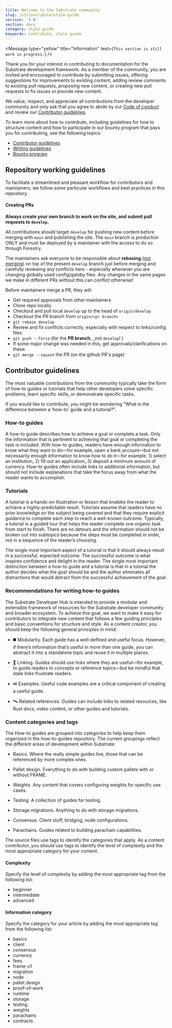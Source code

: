 ```yaml
---
title: Welcome to the Substrate community
slug: /v3/contribute/style-guide
version: '3.0'
section: docs
category: style guide
keywords: contribute, style guide
---
```


<Message
  type="yellow"
  title="Information"
  text={`This section is still work in progress.`}
/>

Thank you for your interest in contributing to documentation for the Substrate development framework.
As a member of the community, you are invited and encouraged to contribute by submitting issues, offering
suggestions for improvements to existing content, adding review comments to existing pull requests, proposing
new content, or creating new pull requests to fix issues or provide new content.

We value, respect, and appreciate all contributions from the developer community and only ask that you
agree to abide by our [Code of conduct](https://github.com/paritytech/substrate/blob/master/docs/CODE_OF_CONDUCT.md)
and review our [Contributor guidelines](#contributor-guidelines).

To learn more about how to contribute, including guidelines for how to structure content and how to participate in our
bounty program that pays you for contributing, see the following topics:

- [Contributor guidelines](#contributor-guidelines)
- [Writing guidelines](/v3/contribute/writing)
- [Bounty program](/v3/contribute/bounties)

## Repository working guidelines

To facilitate a streamlined and pleasant workflow for contributors and maintainers, we follow some
particular workflows and best practices in this repository.

#### Creating PRs

**Always create your own branch to work on the site, and submit pull requests to `develop`.**

All contributions should target `develop` for pushing new content before merging with `main` and
publishing the site. The `main` branch is production ONLY and must be deployed by a maintainer
with the access to do so through Forestry.

The maintainers ask everyone to be responsible about **rebasing**
([not merging](https://www.atlassian.com/git/tutorials/merging-vs-rebasing)) on top of the present
`develop` branch just before merging and carefully reviewing any conflicts here - especially
whenever you are changing globally used config/gatsby files. Any changes in the same pages we make
in different PRs without this can conflict otherwise!

Before maintainers merge a PR, they will:

- Get required approvals from other maintainers
- Clone repo locally
- Checkout and pull local `develop` up to the head of `origin/develop`
- Checkout the PR branch from `origin/<pr branch>`
- `git rebase develop`
- Review and fix conflicts correctly, especially with respect to links/config files
- `git push --force` (for the **PR branch**, \_not `develop`! )
- If some major change was needed in this, get approvals/clarifications on these.
- `git merge --squash` the PR (on the github PR's page)

## Contributor guidelines

The most valuable contributions from the community typically take the form of how-to guides or
tutorials that help other developers solve specific problems, learn specific skills, or demonstrate
specific tasks.

If you would like to contribute, you might be wondering “What is the difference between a ‘how-to’
guide and a tutorial?”.

### How-to guides

A how-to guide describes how to achieve a goal or complete a task. Only the information that is
pertinent to achieving that goal or completing the task is included. With how-to guides, readers
have enough information to know what they want to do—for example, open a bank account—but not
necessarily enough information to know how to do it—for example, 1) select an institution, 2) fill
out an application, 3) deposit a minimum amount of currency. How-to guides often include links to
additional information, but should not include explanations that take the focus away from what the
reader wants to accomplish.

### Tutorials

A tutorial is a hands-on illustration or lesson that enables the reader to achieve a
highly-predictable result. Tutorials assume that readers have no prior knowledge on the subject
being covered and that they require explicit guidance to complete each step to reach a well-known
outcome. Typically, a tutorial is a guided tour that helps the reader complete one organic task from
start to finish. There are no detours and the information should not be broken out into subtopics
because the steps must be completed in order, not in a sequence of the reader’s choosing.

The single most important aspect of a tutorial is that it should always result in a successful,
expected outcome. The successful outcome is what inspires confidence and delight in the reader. The
single most important distinction between a how-to guide and a tutorial is that in a tutorial the
author decides what the goal should be and the author eliminates all distractions that would detract
from the successful achievement of the goal.

### Recommendations for writing how-to guides

The Substrate Developer Hub is intended to provide a modular and extensible framework of resources
for the Substrate developer community and broader ecosystem. To achieve this goal, we want to make
it easy for contributors to integrate new content that follows a few guiding principles and basic
conventions for structure and style. As a content creator, you should keep the following general
principles in mind:

- ◼️ Modularity. Each guide has a well-defined and useful focus. However, if there’s information
  that’s useful in more than one guide, you can abstract it into a standalone topic and reuse it in
  multiple places.

- 🔗 Linking. Guides should use links where they are useful—for example, to guide readers to
  concepts or reference topics—but be mindful that stale links frustrate readers.

- ⏯️ Examples. Useful code examples are a critical component of creating a useful guide.

- 🛰️ Related references. Guides can include links to related resources, like Rust docs, video
  content, or other guides and tutorials.

### Content categories and tags

The How-to guides are grouped into categories to help keep them organized in the how-to-guides repository. The current groupings
reflect the different areas of development within Substrate:

- Basics. Where the really simple guides live, those that can be referenced by more complex ones.

- Pallet design. Everything to do with building custom pallets with or without FRAME.

- Weights. Any content that covers configuring weights for specific use cases.

- Testing. A collection of guides for testing.

- Storage migrations. Anything to do with storage migrations.

- Consensus. Client stuff, bridging, node configurations.

* Parachains. Guides related to building parachain capabilities.

The source files use tags to identify the categories that apply. As a content contributor, you
should use tags to identify the level of complexity and the most appropriate category for your
content.

#### Complexity

Specify the level of complexity by adding the most appropriate tag from the following list:

- beginner
- intermediate
- advanced

#### Information category

Specify the category for your article by adding the most appropriate tag from the following list:

- basics
- client
- consensus
- currency
- fees
- frame-v1
- migration
- node
- pallet design
- proof-of-work
- runtime
- storage
- testing
- weights
- parachains
- contracts
